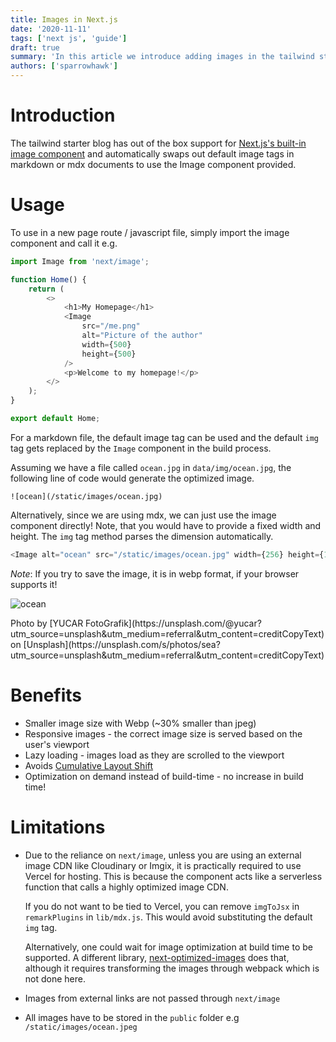 ```yaml
---
title: Images in Next.js
date: '2020-11-11'
tags: ['next js', 'guide']
draft: true
summary: 'In this article we introduce adding images in the tailwind starter blog and the benefits and limitations of the next/image component.'
authors: ['sparrowhawk']
---
```


# Introduction

The tailwind starter blog has out of the box support for [Next.js's built-in image component](https://nextjs.org/docs/api-reference/next/image) and automatically swaps out default image tags in markdown or mdx documents to use the Image component provided.

# Usage

To use in a new page route / javascript file, simply import the image component and call it e.g.

```js
import Image from 'next/image';

function Home() {
	return (
		<>
			<h1>My Homepage</h1>
			<Image
				src="/me.png"
				alt="Picture of the author"
				width={500}
				height={500}
			/>
			<p>Welcome to my homepage!</p>
		</>
	);
}

export default Home;
```

For a markdown file, the default image tag can be used and the default `img` tag gets replaced by the `Image` component in the build process.

Assuming we have a file called `ocean.jpg` in `data/img/ocean.jpg`, the following line of code would generate the optimized image.

```
![ocean](/static/images/ocean.jpg)
```

Alternatively, since we are using mdx, we can just use the image component directly! Note, that you would have to provide a fixed width and height. The `img` tag method parses the dimension automatically.

```js
<Image alt="ocean" src="/static/images/ocean.jpg" width={256} height={128} />
```

_Note_: If you try to save the image, it is in webp format, if your browser supports it!

![ocean](/static/images/ocean.jpeg)

<p>
	Photo by [YUCAR
	FotoGrafik](https://unsplash.com/@yucar?utm_source=unsplash&amp;utm_medium=referral&amp;utm_content=creditCopyText)
	on
	[Unsplash](https://unsplash.com/s/photos/sea?utm_source=unsplash&amp;utm_medium=referral&amp;utm_content=creditCopyText)
</p>

# Benefits

-   Smaller image size with Webp (~30% smaller than jpeg)
-   Responsive images - the correct image size is served based on the user's viewport
-   Lazy loading - images load as they are scrolled to the viewport
-   Avoids [Cumulative Layout Shift](https://web.dev/cls/)
-   Optimization on demand instead of build-time - no increase in build time!

# Limitations

-   Due to the reliance on `next/image`, unless you are using an external image CDN like Cloudinary or Imgix, it is practically required to use Vercel for hosting. This is because the component acts like a serverless function that calls a highly optimized image CDN.

    If you do not want to be tied to Vercel, you can remove `imgToJsx` in `remarkPlugins` in `lib/mdx.js`. This would avoid substituting the default `img` tag.

    Alternatively, one could wait for image optimization at build time to be supported. A different library, [next-optimized-images](https://github.com/cyrilwanner/next-optimized-images) does that, although it requires transforming the images through webpack which is not done here.

-   Images from external links are not passed through `next/image`
-   All images have to be stored in the `public` folder e.g `/static/images/ocean.jpeg`
